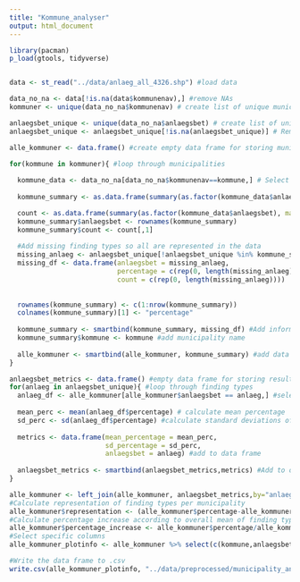 ```yaml
---
title: "Kommune_analyser"
output: html_document
---
```


```r
library(pacman)
p_load(gtools, tidyverse)


data <- st_read("../data/anlaeg_all_4326.shp") #load data

data_no_na <- data[!is.na(data$kommunenav),] #remove NAs
kommuner <- unique(data_no_na$kommunenav) # create list of unique municipality names

anlaegsbet_unique <- unique(data_no_na$anlaegsbet) # create list of unique finding types
anlaegsbet_unique <- anlaegsbet_unique[!is.na(anlaegsbet_unique)] # Remove NA

alle_kommuner <- data.frame() #create empty data frame for storing municipality information

for(kommune in kommuner){ #loop through municipalities
  
  kommune_data <- data_no_na[data_no_na$kommunenav==kommune,] # Select specific municipality in data
  
  kommune_summary <- as.data.frame(summary(as.factor(kommune_data$anlaegsbet), maxsum = 325)/length(kommune_data$anlaegsbet)) # create summary showing percentage of total findings 

  count <- as.data.frame(summary(as.factor(kommune_data$anlaegsbet), maxsum = 325)) #create count summary of items
  kommune_summary$anlaegsbet <- rownames(kommune_summary) 
  kommune_summary$count <- count[,1] 
  
  #Add missing finding types so all are represented in the data
  missing_anlaeg <- anlaegsbet_unique[!anlaegsbet_unique %in% kommune_summary$anlaegsbet]
  missing_df <- data.frame(anlaegsbet = missing_anlaeg,
                           percentage = c(rep(0, length(missing_anlaeg))),
                           count = c(rep(0, length(missing_anlaeg))))
  
  
  rownames(kommune_summary) <- c(1:nrow(kommune_summary))
  colnames(kommune_summary)[1] <- "percentage" 
  
  kommune_summary <- smartbind(kommune_summary, missing_df) #Add information 
  kommune_summary$kommune <- kommune #add municipality name
  
  alle_kommuner <- smartbind(alle_kommuner, kommune_summary) #add data to overall data frame
}

anlaegsbet_metrics <- data.frame() #empty data frame for storing results
for(anlaeg in anlaegsbet_unique){ #loop through finding types
  anlaeg_df <- alle_kommuner[alle_kommuner$anlaegsbet == anlaeg,] #select specific finding type
  
  mean_perc <- mean(anlaeg_df$percentage) # calculate mean percentage
  sd_perc <- sd(anlaeg_df$percentage) #calculate standard deviations of percentage
  
  metrics <- data.frame(mean_percentage = mean_perc,
                        sd_percentage = sd_perc,
                        anlaegsbet = anlaeg) #add to data frame
  
  anlaegsbet_metrics <- smartbind(anlaegsbet_metrics,metrics) #Add to overall data frame
}

alle_kommuner <- left_join(alle_kommuner, anlaegsbet_metrics,by="anlaegsbet" ) #Add finding type information
#Calculate representation of finding types per municipality
alle_kommuner$representation <- (alle_kommuner$percentage-alle_kommuner$mean_percentage)/alle_kommuner$sd_percentage
#Calculate percentage increase according to overall mean of finding types per municipality
alle_kommuner$percentage_increase <- alle_kommuner$percentage/alle_kommuner$mean_percentage*100
#Select specific columns
alle_kommuner_plotinfo <- alle_kommuner %>% select(c(kommune,anlaegsbet, count,percentage_increase))

#Write the data frame to .csv
write.csv(alle_kommuner_plotinfo, "../data/preprocessed/municipality_analysis.csv", row.names=F)
```

